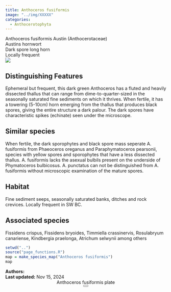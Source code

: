 ```yaml
---
title: Anthoceros fusiformis
image: "../img/XXXXX"
categories:
  - Anthocerotophyta
---
```


<div class="info-panel">
 <div class="info-top">
  <div class="taxon-scientific"><span class="taxon-name">Anthoceros fusiformis</span> <span class="taxon-authority">Austin</span> <span class="taxon-family">(Anthocerotaceae)</span></div>
  <div class="taxon-common">Austins hornwort</div>
 </div>
 <div class="info-bottom">
  <div class="taxon-qnd">Dark spore long horn</div>
  <div class="taxon-abundance">Locally frequent</div>
 </div>
</div>
<div class="imerss-content-frame">
 <div class="imerss-image-header">
  <div class="imerss-image-holder imerss-column-left" data-toggle="tooltip" style="background-image: url(../img/XXXXX)" title="XXXXX">
  </div>

  <div class="imerss-image-holder imerss-column-right" data-toggle="tooltip" style="background-image: url(../img/XXXXX)" title="XXXXX">
  </div>
 
 </div>
 <div class="imerss-content-lower">
  <div class="imerss-column-left">
  <div class="tab-microscope" data-micromodal-trigger="modal-plate">
  <img src="../img/bryo guide microscope.png"/>
  </div>

<h2>Distinguishing Features</h2>

Ephemeral but frequent,  this dark green Anthoceros has a fluted and heavily dissected thallus that can range from dime-to-quarter-sized in the seasonally saturated fine sediments on which it thrives. When fertile, it has a towering (5-10cm) horn emerging from the thallus that produces black spores, giving the entire structure a dark palour.  The dark spores have characteristic spikes (echinate) seen under the microscope.

<h2>Similar species</h2>

When fertile, the dark sporophytes and black spore mass seperate A. fusiformis from Phaeoceros oreganus and Paraphymatoceros pearsonii, species with yellow spores and sporophytes that have a less dissected thallus. A. fusiformis lacks the asexual bulbils present on the underside of Phymatoceros bulbicosus. A. punctatus can not be distinguished from A. fusiformis without microscopic examination of the mature spores. 

<h2>Habitat</h2>

Fine sediment seeps, seasonally saturated banks, ditches and rock crevices. Locally frequent in SW BC. 

<h2>Associated species</h2>

Fissidens crispus, Fissidens bryoides, Timmiella crassinervis, Rosulabryum canariense, Kindbergia praelonga, Atrichum selwynii among others 
</div>

<div class="imerss-column-right">

<div class="imerss-image-holder imerss-column-right" data-toggle="tooltip" style="background-image: url(../img/XXXXX)" title="XXXXX">
</div>

<div class="imerss-map-holder">
```r
setwd("..")
source("page_functions.R")
map = make_species_map("Anthoceros fusiformis")
map
```
</div>

</div>

</div>
</div>

<div class="taxon-footer">
 <div class="taxon-authors"><b>Authors:</b> <span></span></div>
 <div class="taxon-update"><b>Last updated:</b> <span>Nov 15, 2024</span></div>
</div>

<div class="modal micromodal-slide" id="modal-plate" aria-hidden="true">
 <div class="modal__overlay" tabindex="-1" data-micromodal-close>
  <div class="modal__container" role="dialog" aria-modal="true" aria-labelledby="modal-plate-title" >
   <header class="modal__header">
   <div class="modal__title" id="modal-plate-title">
  Anthoceros fusiformis plate
   </div>
   <button class="modal__close" aria-label="Close" data-micromodal-close></button>
   </header>
  <div class="modal__content" id="modal-plate-content">
   <div class="imerss-image-holder" data-toggle="tooltip" style="background-image: url(../img/XXXXX)" title="XXXXX">
  </div>
  </div>
  </div>
 </div>
</div>

<script src="../js/micromodal.min.js"></script>
<link href="../css/style-taxon.css" rel="stylesheet">
<link href="../css/micromodal.css" rel="stylesheet">

<script>
MicroModal.init();
</script>

